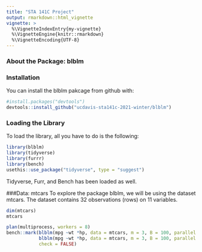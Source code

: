 ```yaml
---
title: "STA 141C Project"
output: rmarkdown::html_vignette
vignette: >
  %\VignetteIndexEntry{my-vignette}
  %\VignetteEngine{knitr::rmarkdown}
  %\VignetteEncoding{UTF-8}
---
```


### About the Package: blblm

### Installation

You can install the blblm pakcage from github with:
```r
#install.packages("devtools")
devtools::install_github("ucdavis-sta141c-2021-winter/blblm")
```

### Loading the Library

To load the library, all you have to do is the following:
```r
library(blblm)
library(tidyverse)
library(furrr)
library(bench)
usethis::use_package("tidyverse", type = "suggest")
```
Tidyverse, Furr, and Bench has been loaded as well.

###Data: mtcars
To explore the package blblm, we will be using the dataset mtcars. The dataset contains 32 observations (rows) on 11 variables. 
```r
dim(mtcars)
mtcars
```

```r
plan(multiprocess, workers = 8)
bench::mark(blblm(mpg ~wt *hp, data = mtcars, m = 3, B = 100, parallel = TRUE), 
            blblm(mpg ~wt *hp, data = mtcars, m = 3, B = 100, parallel = FALSE), 
            check = FALSE)
```

